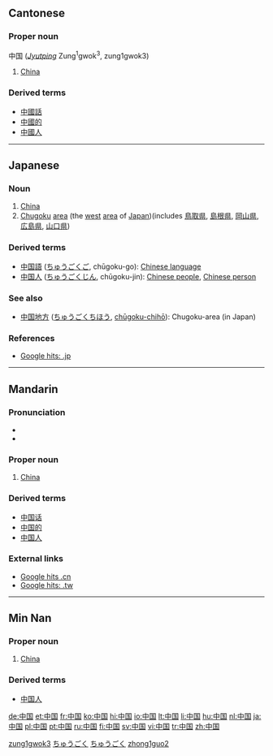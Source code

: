 ==Cantonese==
{{zh-forms|[[中]][[国]]|[[中國]]}}

===Proper noun===
中国 (''[[Jyutping]]'' Zung<sup>1</sup>gwok<sup>3</sup>, zung1gwok3)

# [[China]]

===Derived terms===
*[[中國話]]
*[[中國的]]
*[[中國人]]

[[Category:yue-cn:Proper nouns|zung1gwok3]]

----

==Japanese==
{{ja-kanjitab|中|国}}

===Noun===
{{ja-noun|s|hira=ちゅうごく|rom=chūgoku|kyu=中國|hidx=ちゆうごく}}

# [[China]]
# [[Chugoku]] [[area]] (the [[west]] [[area]] of [[Japan]])(includes [[鳥取県]], [[島根県]], [[岡山県]], [[広島県]], [[山口県]])

===Derived terms===
*[[中国語]] ([[ちゅうごくご]], chūgoku-go): [[Chinese language]]
*[[中国人]] ([[ちゅうごくじん]], chūgoku-jin): [[Chinese people]], [[Chinese person]]

===See also===
*[[中国地方]] ([[ちゅうごくちほう]], [[chūgoku-chihō]]): Chugoku-area (in Japan)

===References===
*[http://www.google.co.jp/search?as_q=&num=10&hl=ja&btnG=Google+%E6%A4%9C%E7%B4%A2&as_epq=%E4%B8%AD%E5%9B%BD&as_oq=&as_eq=&lr=&as_ft=i&as_filetype=&as_qdr=all&as_occt=any&as_dt=i&as_sitesearch=.jp&as_rights= Google hits: .jp]

[[Category:ja:Countries|ちゅうごく]]
[[Category:ja:Place names|ちゅうごく]]

----

==Mandarin==
{{zh-forms|[[中]][[国]]|[[中國]]}}

===Pronunciation===
*{{IPA|/tʂʊŋ˥˥ kuɔ˧˥/}}
*{{Audio|Zh-zhongguo.ogg|Audio}}

===Proper noun===
{{cmn-proper|s|pin=Zhōngguó|pint=zhong1guo2|tra=中國|sim=中国|rs=丨03}}

# [[China]]

===Derived terms===
*[[中国话]]
*[[中国的]]
*[[中国人]]

===External links===
*[http://www.google.cn/search?as_q=&num=10&hl=zh-CN&btnG=Google+%E6%90%9C%E7%B4%A2&as_epq=%E4%B8%AD%E5%9B%BD&as_oq=&as_eq=&lr=&as_ft=i&as_filetype=&as_qdr=all&as_occt=any&as_dt=i&as_sitesearch=.cn&as_rights= Google hits .cn]
*[http://www.google.com.tw/search?as_q=&num=10&hl=zh-TW&btnG=Google+%E6%90%9C%E5%B0%8B&as_epq=%E4%B8%AD%E5%9C%8B&as_oq=&as_eq=&lr=&as_ft=i&as_filetype=&as_qdr=all&as_occt=any&as_dt=i&as_sitesearch=.tw&as_rights=&safe=images Google hits: .tw]

[[Category:zh-cn:Countries|zhong1guo2]]

----

==Min Nan==
{{zh-forms|[[中]][[国]]|[[中國]]}}

===Proper noun===
{{nan-proper|s|poj=Tiong-kok|pojt=tiong1kok4|tra=中國|sim=中国|rs=丨03}}

# [[China]]

===Derived terms===
*[[中国人]]

[[de:中国]]
[[et:中国]]
[[fr:中国]]
[[ko:中国]]
[[hi:中国]]
[[io:中国]]
[[lt:中国]]
[[li:中国]]
[[hu:中国]]
[[nl:中国]]
[[ja:中国]]
[[pl:中国]]
[[pt:中国]]
[[ru:中国]]
[[fi:中国]]
[[sv:中国]]
[[vi:中国]]
[[tr:中国]]
[[zh:中国]]